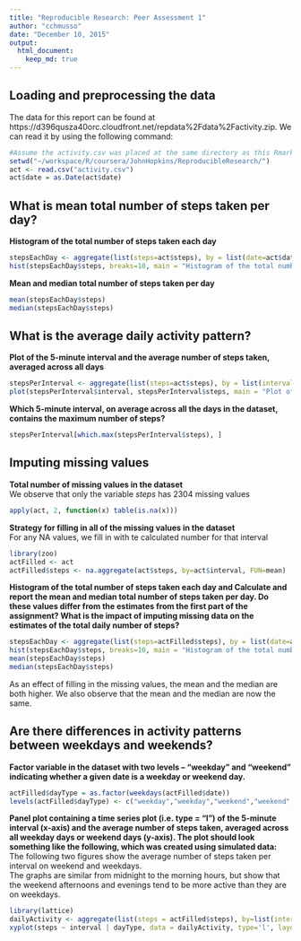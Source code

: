 ```yaml
---
title: "Reproducible Research: Peer Assessment 1"
author: "cchmusso"
date: "December 10, 2015"
output: 
  html_document:
    keep_md: true
---
```


## Loading and preprocessing the data

The data for this report can be found at https://d396qusza40orc.cloudfront.net/repdata%2Fdata%2Factivity.zip.
We can read it by using the following command:  

```r
#Assume the activity.csv was placed at the same directory as this Rmarkdown file.  
setwd("~/workspace/R/coursera/JohnHopkins/ReproducibleResearch/")
act <- read.csv("activity.csv")
act$date = as.Date(act$date)

```



## What is mean total number of steps taken per day?

**Histogram of the total number of steps taken each day**
```r
stepsEachDay <- aggregate(list(steps=act$steps), by = list(date=act$date), FUN = sum, na.rm = TRUE)
hist(stepsEachDay$steps, breaks=10, main = "Histogram of the total number of steps taken each day",xlab="steps/day", col="dodgerblue")
```

**Mean and median total number of steps taken per day**
```r
mean(stepsEachDay$steps)
median(stepsEachDay$steps)
```

## What is the average daily activity pattern?

**Plot of the 5-minute interval and the average number of steps taken, averaged across all days**
```r
stepsPerInterval <- aggregate(list(steps=act$steps), by = list(interval=act$interval), FUN = mean, na.rm = TRUE)
plot(stepsPerInterval$interval, stepsPerInterval$steps, main = "Plot of the 5-minute interval and \n the average number of steps taken, averaged across all days",xlab="interval", ylab='steps/interval', col="dodgerblue", type='l', lwd=2)
```
**Which 5-minute interval, on average across all the days in the dataset, contains the maximum number of steps?**
```r
stepsPerInterval[which.max(stepsPerInterval$steps), ]

```


## Imputing missing values

**Total number of missing values in the dataset**  
We observe that only the variable *steps* has 2304 missing values
```r
apply(act, 2, function(x) table(is.na(x)))
```
**Strategy for filling in all of the missing values in the dataset**  
For any NA values, we fill in with te calculated number for that interval
```r
library(zoo)
actFilled <- act
actFilled$steps <- na.aggregate(act$steps, by=act$interval, FUN=mean)
```

**Histogram of the total number of steps taken each day and Calculate and report the mean and median total number of steps taken per day. Do these values differ from the estimates from the first part of the assignment? What is the impact of imputing missing data on the estimates of the total daily number of steps?**
```r
stepsEachDay <- aggregate(list(steps=actFilled$steps), by = list(date=actFilled$date), FUN = sum, na.rm = TRUE)
hist(stepsEachDay$steps, breaks=10, main = "Histogram of the total number of steps taken each day",xlab="steps/day", col="dodgerblue")
mean(stepsEachDay$steps)
median(stepsEachDay$steps)
```
As an effect of filling in the missing values, the mean and the median are both higher. We also observe that the mean and the median are now the same.

## Are there differences in activity patterns between weekdays and weekends?

**Factor variable in the dataset with two levels -- "weekday" and "weekend" indicating whether a given date is a weekday or weekend day.**  
```r
actFilled$dayType = as.factor(weekdays(actFilled$date))
levels(actFilled$dayType) <- c("weekday","weekday","weekend","weekend","weekday","weekday","weekday")
```

**Panel plot containing a time series plot (i.e. type = "l") of the 5-minute interval (x-axis) and the average number of steps taken, averaged across all weekday days or weekend days (y-axis). The plot should look something like the following, which was created using simulated data:**  
The following two figures show the average number of steps taken per interval on weekend and weekdays.  
The graphs are similar from midnight to the morning hours, but show that the weekend afternoons and evenings tend to be more active than they are on weekdays.
```r
library(lattice)
dailyActivity <- aggregate(list(steps = actFilled$steps), by=list(interval = actFilled$interval, dayType = actFilled$dayType), FUN=mean, na.rm=TRUE)
xyplot(steps ~ interval | dayType, data = dailyActivity, type='l', layout = c(1,2), xlab="Interval", ylab="Number of steps")

```




